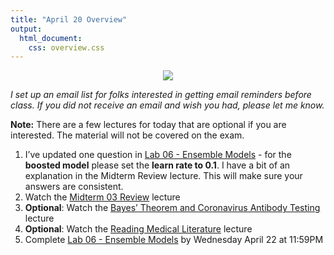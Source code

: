 ```yaml
---
title: "April 20 Overview"
output: 
  html_document:
    css: overview.css
---
```



<center>
![](https://media1.tenor.com/images/831b699d91ec16e90fb1fdf2eb6a791d/tenor.gif)
</center>

_I set up an email list for folks interested in getting email reminders before class. If you did not receive an email and wish you had, please let me know._

**Note:** There are a few lectures for today that are optional if you are interested. The material will not be covered on the exam.

1. I've updated one question in [Lab 06 - Ensemble Models](https://sta-363-s20.lucymcgowan.com/labs/lab-06-ensemble.html) - for the **boosted model** please set the **learn rate to 0.1**. I have a bit of an explanation in the Midterm Review lecture. This will make sure your answers are consistent. 
2. Watch the [Midterm 03 Review](https://sta-363-s20.lucymcgowan.com/slides/21-midterm-review-lecture.html) lecture
3. **Optional**: Watch the [Bayes' Theorem and Coronavirus Antibody Testing](https://sta-363-s20.lucymcgowan.com/slides/21-bayes-lecture.html) lecture
4. **Optional**: Watch the [Reading Medical Literature](https://sta-363-s20.lucymcgowan.com/slides/21-reproduce-lecture.html) lecture
5. Complete [Lab 06 - Ensemble Models](https://sta-363-s20.lucymcgowan.com/labs/lab-06-ensemble.html) by Wednesday April 22 at 11:59PM